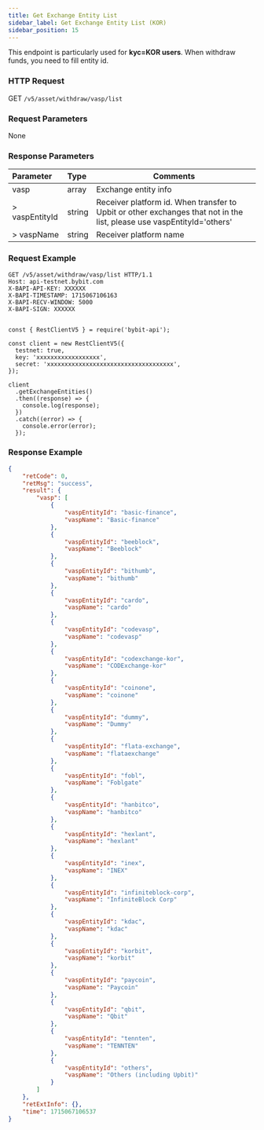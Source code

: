 ```yaml
---
title: Get Exchange Entity List
sidebar_label: Get Exchange Entity List (KOR)
sidebar_position: 15
---
```


This endpoint is particularly used for **kyc=KOR users**. When withdraw funds, you need to fill entity id.

### HTTP Request
GET `/v5/asset/withdraw/vasp/list`

### Request Parameters
None

### Response Parameters
| Parameter | Type | Comments|
|:----- |:-----|----- |
|vasp |array|Exchange entity info |
|> vaspEntityId |string |Receiver platform id. When transfer to Upbit or other exchanges that not in the list, please use vaspEntityId='others'|
|> vaspName |string |Receiver platform name|

### Request Example

<Tabs groupId="programming-languages">
<TabItem value="http" label="HTTP">

```http
GET /v5/asset/withdraw/vasp/list HTTP/1.1
Host: api-testnet.bybit.com
X-BAPI-API-KEY: XXXXXX
X-BAPI-TIMESTAMP: 1715067106163
X-BAPI-RECV-WINDOW: 5000
X-BAPI-SIGN: XXXXXX
```

</TabItem>
<TabItem value="python" label="Python">

```python

```

</TabItem>

<TabItem value="Node" label="Node.js">

```n4js
const { RestClientV5 } = require('bybit-api');

const client = new RestClientV5({
  testnet: true,
  key: 'xxxxxxxxxxxxxxxxxx',
  secret: 'xxxxxxxxxxxxxxxxxxxxxxxxxxxxxxxxxxxx',
});

client
  .getExchangeEntities()
  .then((response) => {
    console.log(response);
  })
  .catch((error) => {
    console.error(error);
  });
```

</TabItem>
</Tabs>

### Response Example

```json
{
    "retCode": 0,
    "retMsg": "success",
    "result": {
        "vasp": [
            {
                "vaspEntityId": "basic-finance",
                "vaspName": "Basic-finance"
            },
            {
                "vaspEntityId": "beeblock",
                "vaspName": "Beeblock"
            },
            {
                "vaspEntityId": "bithumb",
                "vaspName": "bithumb"
            },
            {
                "vaspEntityId": "cardo",
                "vaspName": "cardo"
            },
            {
                "vaspEntityId": "codevasp",
                "vaspName": "codevasp"
            },
            {
                "vaspEntityId": "codexchange-kor",
                "vaspName": "CODExchange-kor"
            },
            {
                "vaspEntityId": "coinone",
                "vaspName": "coinone"
            },
            {
                "vaspEntityId": "dummy",
                "vaspName": "Dummy"
            },
            {
                "vaspEntityId": "flata-exchange",
                "vaspName": "flataexchange"
            },
            {
                "vaspEntityId": "fobl",
                "vaspName": "Foblgate"
            },
            {
                "vaspEntityId": "hanbitco",
                "vaspName": "hanbitco"
            },
            {
                "vaspEntityId": "hexlant",
                "vaspName": "hexlant"
            },
            {
                "vaspEntityId": "inex",
                "vaspName": "INEX"
            },
            {
                "vaspEntityId": "infiniteblock-corp",
                "vaspName": "InfiniteBlock Corp"
            },
            {
                "vaspEntityId": "kdac",
                "vaspName": "kdac"
            },
            {
                "vaspEntityId": "korbit",
                "vaspName": "korbit"
            },
            {
                "vaspEntityId": "paycoin",
                "vaspName": "Paycoin"
            },
            {
                "vaspEntityId": "qbit",
                "vaspName": "Qbit"
            },
            {
                "vaspEntityId": "tennten",
                "vaspName": "TENNTEN"
            },
            {
                "vaspEntityId": "others",
                "vaspName": "Others (including Upbit)"
            }
        ]
    },
    "retExtInfo": {},
    "time": 1715067106537
}
```
